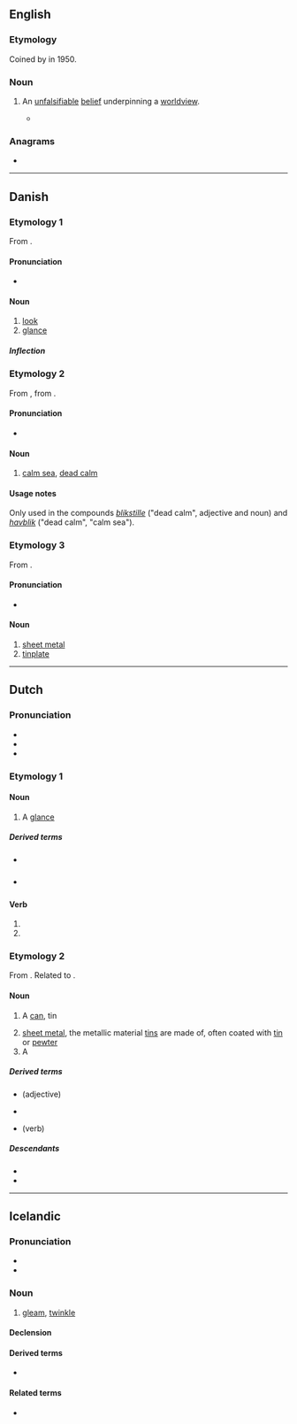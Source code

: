 ==English==

===Etymology===
Coined by {{w|R. M. Hare}} in 1950.

===Noun===
{{en-noun}}

# {{lb|en|philosophy}} An [[unfalsifiable]] [[belief]] underpinning a [[worldview]].
#* {{quote-book|lang=en|title=Theology and Falsification|author={{w|R. M. Hare}}|year=1950|passage=Let us call that in which we differ from this lunatic, our respective '''''bliks'''''. He has an insane '''''blik''''' about dons; we have a sane one. It is important to realize that we have a sane one, not no '''''blik''''' at all; for there must be two sides to any argument — if he has a wrong '''''blik''''', then those who are right about dons must have a right one.}}

===Anagrams===
* {{anagrams|en|a=bikl|bilk}}

----

==Danish==

===Etymology 1===
From {{der|da|gml|blick}}.

====Pronunciation====
* {{IPA|/blek/|[b̥leɡ̊]|lang=da}}

====Noun====
{{da-noun|stem=blikk|et|e}}

# [[look]]
# [[glance]]

=====Inflection=====
{{da-noun-infl|stem=blikk|et|e}}

===Etymology 2===
From {{der|da|non|blik}}, from {{der|da|gml|blick}}.

====Pronunciation====
* {{IPA|/blek/|[b̥leɡ̊]|lang=da}}

====Noun====
{{head|da|noun|g=n}}

# {{lb|da|archaic}} [[calm sea]], [[dead calm]]

====Usage notes====
Only used in the compounds ''[[blikstille]]'' ("dead calm", adjective and noun) and ''[[havblik]]'' ("dead calm", "calm sea").

===Etymology 3===
From {{der|da|gml|bleck}}.

====Pronunciation====
* {{IPA|/blek/|[b̥leɡ̊]|lang=da}}

====Noun====
{{da-noun|stem=blikk|et|-}}

# [[sheet metal]]
# [[tinplate]]

----

==Dutch==

===Pronunciation===
* {{IPA|lang=nl|/blɪk/}}
* {{audio|Nl-blik.ogg|Audio|lang=nl}}
* {{rhymes|ɪk|lang=nl}}

===Etymology 1===
{{rfe|nl}}

====Noun====
{{nl-noun|m|-en|blikje}}

# A [[glance]]

=====Derived terms=====
* {{l|nl|ogenblik}} {{g2|n}}
* {{l|nl|terugblik}} {{g2|m}}

====Verb====
{{head|nl|verb form}}

# {{nl-verb form of|p=1|n=sg|t=pres|m=ind|blikken}}
# {{nl-verb form of|m=imp|blikken}}

===Etymology 2===
From {{inh|nl|dum|blic}}. Related to {{m|nl|bleek}}.

====Noun====
{{nl-noun|n|-en|blikje}}

# A [[can]], tin
#:{{ux|nl|Ze haalde een '''blikje''' uit de automaat.|She got a '''can''' from the vending machine.}}
#:{{ux|nl|Het enige winkeltje in het dorp verkocht alleen groente in '''blik'''.|The only shop in the village only sold '''canned''' vegetables.}}
# [[sheet metal]], the metallic material [[tin]]s are made of, often coated with [[tin]] or [[pewter]]
# A {{l|en|dustpan}}

=====Derived terms=====
* {{l|nl|blikken}} (adjective)
* {{l|nl|blikslager}}
* {{l|nl|inblikken}} (verb)

=====Descendants=====
* {{desc|af|blik}}
* {{desc|ja|ブリキ|bor=1}}

----

==Icelandic==

===Pronunciation===
* {{IPA|/plɪːk/|lang=is}}
* {{rhymes|ɪːk|lang=is}}

===Noun===
{{is-noun|n|bliks|blik}}

# [[gleam]], [[twinkle]]

====Declension====
{{is-decl-noun-n-s|bl|i|k}}

====Derived terms====
* {{l|is|augnablik}}

====Related terms====
* {{l|is|blika}}
